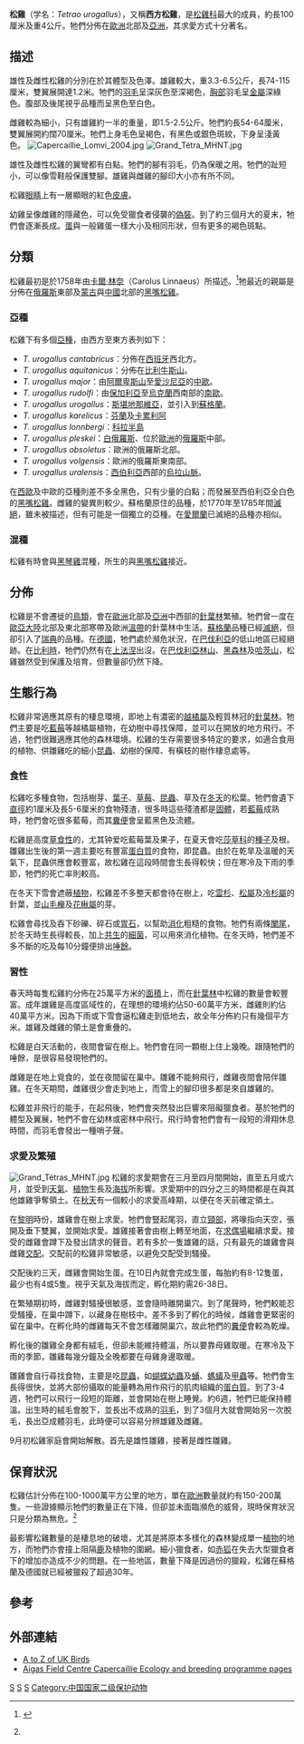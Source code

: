 {{Speciesbox
| taxon = Tetrao urogallus
| status = LC
| status_system = iucn3.1
| status_ref = <ref name=iucn>{{IUCN2006|assessors=BirdLife International|year=2004|id=47085|title=Tetrao urogallus|downloaded=2006-05-11}}</ref>
| image = Capercaillie (8751340764).jpg
| image_caption = 雄鳥
| image2 = Tetrao urogallus - Eurasian Capercaille - Tjäder.jpg
| image2_caption = 雌鳥
| binomial_authority = [[卡爾·林奈|Linnaeus]]，1758
}}

'''松雞'''（学名：''Tetrao urogallus''），又稱'''西方松雞'''，是[[松雞科|松雞科]]最大的成員，約長100厘米及重4公斤。牠們分佈在[[歐洲|歐洲]]北部及[[亞洲|亞洲]]，其求愛方式十分著名。

== 描述 ==
雄性及雌性松雞的分別在於其體型及色澤。雄雞較大，重3.3-6.5公斤，長74-115厘米，雙翼展開達1.2米。牠們的[[羽毛|羽毛]]呈深灰色至深褐色，[[胸部|胸部]]羽毛呈[[金屬|金屬]]深綠色。腹部及後尾視乎品種而呈黑色至白色。

雌雞較為細小，只有雄雞約一半的重量，即1.5-2.5公斤。牠們約長54-64厘米，雙翼展開約闊70厘米。牠們上身毛色呈褐色，有黑色或銀色斑紋，下身呈淺黃色。
[[File:Capercaillie_Lomvi_2004.jpg|thumb]]
[[File:Grand_Tétra_MHNT.jpg|thumb]]

雄性及雌性松雞的翼彎都有白點。牠們的腳有羽毛，仍為保暖之用。牠們的趾短小，可以像雪鞋般保護雙腳。雄雞與雌雞的腳印大小亦有所不同。

松雞[[眼睛|眼睛]]上有一層顯眼的紅色[[皮膚|皮膚]]。

幼雞呈像雌雞的隱藏色，可以免受獵食者侵襲的[[偽裝|偽裝]]。到了約三個月大的夏末，牠們會逐漸長成。[[蛋|蛋]]與一般雞蛋一樣大小及相同形狀，但有更多的褐色斑點。

== 分類 ==
松雞最初是於1758年由[[卡爾·林奈|卡爾·林奈]]（Carolus Linnaeus）所描述。<ref>{{la icon}} {{cite book en | last=Linnaeus | first=Carolus | title=Systema naturae per regna tria naturae, secundum classes, ordines, genera, species, cum characteribus, differentiis, synonymis, locis. Tomus I. Editio decima, reformata. | publisher=Holmiae. (Laurentii Salvii). | date=1758| quote = F. cera pedibusque flavis, dorso fusco, nucha alba abdomine pallido maculis oblongis fuseis.|pages=159}}</ref>牠最近的親屬是分佈在[[俄羅斯|俄羅斯]]東部及[[蒙古|蒙古]]與[[中國|中國]]北部的[[黑嘴松雞|黑嘴松雞]]。

=== 亞種 ===
松雞下有多個[[亞種|亞種]]，由西方至東方表列如下：

* ''T. urogallus cantabricus''：分佈在[[西班牙|西班牙]]西北方。
* ''T. urogallus aquitanicus''：分佈在[[比利牛斯山|比利牛斯山]]。
* ''T. urogallus major''：由[[阿爾卑斯山|阿爾卑斯山]]至[[愛沙尼亞|愛沙尼亞]]的[[中歐|中歐]]。
* ''T. urogallus rudolfi''：由[[保加利亞|保加利亞]]至[[烏克蘭|烏克蘭]]西南部的[[南歐|南歐]]。
* ''T. urogallus urogallus''：[[斯堪地那維亞|斯堪地那維亞]]，並引入到[[蘇格蘭|蘇格蘭]]。
* ''T. urogallus karelicus''：[[芬蘭|芬蘭]]及[[卡累利阿|卡累利阿]]
* ''T. urogallus lonnbergi''：[[科拉半島|科拉半島]]
* ''T. urogallus pleskei''：[[白俄羅斯|白俄羅斯]]、位於[[歐洲|歐洲]]的[[俄羅斯|俄羅斯]]中部。
* ''T. urogallus obsoletus''：歐洲的俄羅斯北部。
* ''T. urogallus volgensis''：歐洲的俄羅斯東南部。
* ''T. urogallus uralensis''：[[西伯利亞|西伯利亞]]西部的[[烏拉山脈|烏拉山脈]]。

在[[西歐|西歐]]及中歐的亞種則差不多全黑色，只有少量的白點；而發展至西伯利亞全白色的[[黑嘴松雞|黑嘴松雞]]。雌雞的變異則較少。蘇格蘭原住的品種，於1770年至1785年間[[滅絕|滅絕]]，雖未被描述，但有可能是一個獨立的亞種。在[[愛爾蘭|愛爾蘭]]已滅絕的品種亦相似。

=== 混種 ===
松雞有時會與[[黑琴雞|黑琴雞]]混種，所生的與[[黑嘴松雞|黑嘴松雞]]接近。

== 分佈 ==
松雞是不會遷徙的[[鳥類|鳥類]]，會在[[歐洲|歐洲]]北部及[[亞洲|亞洲]]中西部的[[針葉林|針葉林]]繁殖。牠們曾一度在[[歐亞大陸|歐亞大陸]]北部及東北部寒帶及歐洲[[溫帶|溫帶]]的針葉林中生活。[[蘇格蘭|蘇格蘭]]品種已經[[滅絕|滅絕]]，但卻引入了[[瑞典|瑞典]]的品種。在[[德國|德國]]，牠們處於瀕危狀況，在[[巴伐利亞|巴伐利亞]]的低山地區已經絕跡。在[[比利時|比利時]]，牠們仍然有在[[上法涅|上法涅]]出沒。在[[巴伐利亞林山|巴伐利亞林山]]、[[黑森林|黑森林]]及[[哈茨山|哈茨山]]，松雞雖然受到保護及培育，但數量卻仍然下降。

== 生態行為 ==

松雞非常適應其原有的棲息環境，即地上有濃密的[[越橘屬|越橘屬]]及輕質林冠的[[針葉林|針葉林]]。牠們主要是吃[[藍莓|藍莓]]等越橘屬植物，在幼樹中尋找保障，並可以在開放的地方飛行。不過，牠們很難適應其他的森林環境。松雞的生存需要很多特定的要求，如適合食用的植物、供雛雞吃的細小[[昆蟲|昆蟲]]、幼樹的保障、有橫枝的樹作棲息處等。

=== 食性 ===
松雞吃多種食物，包括樹芽、[[葉子|葉子]]、[[草莓|草莓]]、[[昆蟲|昆蟲]]、草及在[[冬天|冬天]]的松葉。牠們會遺下[[直徑|直徑]]約1厘米及長5-6厘米的食物殘渣，很多時這些殘渣都是[[固體|固體]]，若[[藍莓|藍莓]]成熟時，牠們會吃很多藍莓，而其[[糞便|糞便]]會呈藍黑色及流體。

松雞是高度[[草食性|草食性]]的，尤其钟爱吃藍莓葉及果子，在夏天會吃[[莎草科|莎草科]]的[[種子|種子]]及根。雛雞出生後的第一週主要吃有豐富[[蛋白質|蛋白質]]的食物，即昆蟲。由於在乾旱及溫暖的天氣下，昆蟲供應會較豐富，故松雞在這段時間會生長得較快；但在寒冷及下雨的季節，牠們的死亡率則較高。

在冬天下雪會遮蔽[[植物|植物]]，松雞差不多整天都會待在樹上，吃[[雲杉|雲杉]]、[[松屬|松屬]]及[[冷杉屬|冷杉屬]]的針葉，並[[山毛櫸|山毛櫸]]及[[花楸屬|花楸屬]]的芽。

松雞會尋找及吞下砂礫、碎石或[[胃石|胃石]]，以幫助[[消化|消化]]粗糙的食物。牠們有兩條[[闌尾|闌尾]]，於冬天時生長得較長，加上[[共生|共生]]的[[細菌|細菌]]，可以用來消化植物。在冬天時，牠們差不多不斷的吃及每10分鐘便排出[[唾餘|唾餘]]。

=== 習性 ===
春天時每隻松雞約分佈在25萬平方米的[[面積|面積]]上，而在[[針葉林|針葉林]]中松雞的數量會較豐富。成年雄雞是高度區域性的，在理想的環境約佔50-60萬平方米，雌雞則約佔40萬平方米。因為下雨或下雪會逼松雞走到低地去，故全年分佈約只有幾個平方米。雄雞及雌雞的領土是會重疊的。

松雞是白天活動的，夜間會留在樹上。牠們會在同一顆樹上住上幾晚。跟隨牠們的唾餘，是很容易發現牠們的。

雌雞是在地上覓食的，並在夜間留在巢中。雛雞不能夠飛行，雌雞夜間會陪伴雛雞。在冬天期間，雌雞很少會走到地上，而雪上的腳印很多都是來自雄雞的。

松雞並非飛行的能手，在起飛後，牠們會突然發出巨響來阻礙獵食者。基於牠們的體型及翼展，牠們不會在幼林或密林中飛行。飛行時會牠們會有一段短的滑翔休息時間，而羽毛會發出一種哨子聲。

=== 求愛及繁殖 ===
[[File:Grand_Tétras_MHNT.jpg|thumb]]
松雞的求愛期會在三月至四月間開始，直至五月或六月，並受到[[天氣|天氣]]、[[植物|植物]]生長及[[海拔|海拔]]所影響。求愛期中的四分之三的時間都是在與其他雄雞爭奪領土。在[[秋天|秋天]]有一個較小的求愛高峰期，以便在冬天前確定領土。

在[[黎明|黎明]]時份，雄雞會在樹上求愛。牠們會豎起尾羽，直立[[頸部|頸部]]，將喙指向天空，張開及垂下雙翼，並開始求愛。雄雞接著會由樹上轉至地面，在[[求偶場|求偶場]]繼續求愛。接受的雌雞會蹲下及發出請求的聲音。若有多於一隻雄雞的話，只有最先的雄雞會與雌雞[[交配|交配]]。交配前的松雞非常敏感，以避免交配受到騷擾。

交配後約三天，雌雞會開始生蛋。在10日內就會完成生蛋，每胎約有8-12隻蛋，最少也有4或5隻。視乎天氣及海拔而定，孵化期約需26-38日。

在繁殖期初時，雌雞對騷擾很敏感，並會隨時離開巢穴。到了尾聲時，牠們較能忍受騷擾，在巢中蹲下，以藏身在樹枝中。差不多到了孵化的時候，雌雞會更緊密的留在巢中。在孵化時的雌雞每天不會怎樣離開巢穴，故此牠們的[[糞便|糞便]]會較為乾燥。

孵化後的雛雞全身都有絨毛，但卻未能維持體溫，所以要靠母雞取暖。在寒冷及下雨的季節，雛雞每幾分鐘及全晚都要在母雞身邊取暖。

雛雞會自行尋找食物，主要是吃[[昆蟲|昆蟲]]，如[[蝴蝶|蝴蝶]][[幼蟲|幼蟲]]及[[蛹|蛹]]、[[螞蟻|螞蟻]]及[[甲蟲|甲蟲]]等。牠們會生長得很快，並將大部份攝取的能量轉為用作飛行的肌肉組織的[[蛋白質|蛋白質]]。到了3-4週，牠們可以飛行一段短的距離，並會開始在樹上睡覺。約6週，牠們已能保持體溫。出生時的絨毛會脫下，並長出不成熟的[[羽毛|羽毛]]，到了3個月大就會開始另一次脫毛，長出亞成體羽毛，此時便可以容易分辨雄雞及雌雞。

9月初松雞家庭會開始解散。首先是雄性雛雞，接著是雌性雛雞。

== 保育狀況 ==
松雞估計分佈在100-1000萬平方公里的地方，單在[[歐洲|歐洲]]數量就約有150-200萬隻。一些證據顯示牠們的數量正在下降，但卻並未面臨瀕危的威脅，現時保育狀況只是分類為無危。<ref name=iucn/>

最影響松雞數量的是棲息地的破壞，尤其是將原本多樣化的森林變成單一[[植物|植物]]的地方，而牠們亦會撞上阻隔[[鹿|鹿]]及植物的圍網。細小獵食者，如[[赤狐|赤狐]]在失去大型獵食者下的增加亦造成不少的問題。在一些地區，數量下降是因過份的獵殺，松雞在蘇格蘭及德國就已經被獵殺了超過30年。

== 參考 ==
{{reflist}}

== 外部連結 ==
{{commons category|Tetrao urogallus}}
* [http://www.rspb.org.uk/birds/guide/c/capercaillie/index.asp A to Z of UK Birds] {{Wayback|url=http://www.rspb.org.uk/birds/guide/c/capercaillie/index.asp |date=20081012065520 }}
* [https://web.archive.org/web/20070224172229/http://www.aigas.co.uk/Capercaillie-ecology-g.asp Aigas Field Centre Capercaillie Ecology and breeding programme pages]
{{Taxonbar|from=Q129059}}

[[Category:松雞屬|S]]
[[Category:卡尔·林奈命名的生物分类|S]]
[[Category:1758年描述的鸟类|S]]
[[Category:中国国家二级保护动物|Category:中国国家二级保护动物]]